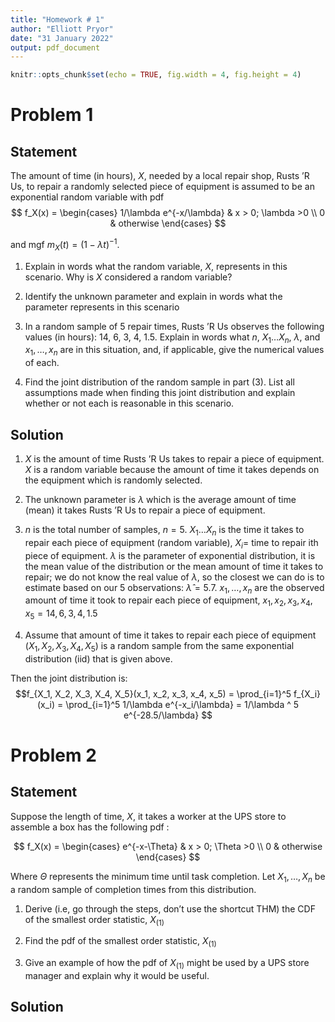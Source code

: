 ```yaml
---
title: "Homework # 1"
author: "Elliott Pryor"
date: "31 January 2022"
output: pdf_document
---
```


```r
knitr::opts_chunk$set(echo = TRUE, fig.width = 4, fig.height = 4)
```

# Problem 1
## Statement

The amount of time (in hours), $X$, needed by a local repair shop, Rusts 'R Us, to
repair a randomly selected piece of equipment is assumed to be an exponential random
variable with pdf
$$
f_X(x) = \begin{cases}
1/\lambda e^{-x/\lambda} & x > 0; \lambda >0 \\
0 & otherwise
\end{cases}
$$

and mgf $m_X(t) = (1-\lambda t)^{-1}$.

1. Explain in words what the random variable, $X$, represents in this scenario. Why is $X$ considered a random variable?

2. Identify the unknown parameter and explain in words what the parameter represents in this scenario

3. In a random sample of 5 repair times, Rusts 'R Us observes the following values (in hours): 
14, 6, 3, 4, 1.5. 
Explain in words what $n$, $X_1 \dots X_n$, $\lambda$, and $x_1, \dots, x_n$
are in this situation, and, if applicable, give the numerical values of each.

4. Find the joint distribution of the random sample in part (3). 
List all assumptions made when finding this joint distribution and explain whether or not each is reasonable in this scenario.

## Solution

1. $X$ is the amount of time Rusts 'R Us takes to repair a piece of equipment. 
$X$ is a random variable because the amount of time it takes depends on the equipment
which is randomly selected.

2. The unknown parameter is $\lambda$ which is the average amount of time (mean) it takes
Rusts 'R Us to repair a piece of equipment.

3. $n$ is the total number of samples, $n = 5$.
$X_1 \dots X_n$ is the time it takes to repair each piece of equipment (random variable),
$X_i =$ time to repair ith piece of equipment.
$\lambda$ is the parameter of exponential distribution, it is the mean value of the distribution
or the mean amount of time it takes to repair;
we do not know the real value of $\lambda$, so the closest we can do is to estimate based on our 5 observations:
$\hat{\lambda} = 5.7$.
$x_1, \dots, x_n$ are the observed amount of time it took to repair each piece of equipment,
$x_1, x_2, x_3, x_4, x_5 = 14, 6, 3, 4, 1.5$

4. Assume that amount of time it takes to repair each piece of equipment
($X_1, X_2, X_3, X_4, X_5$) is a random sample from the same exponential distribution (iid) that is given above. 

Then the joint distribution is:
$$f_{X_1, X_2, X_3, X_4, X_5}(x_1, x_2, x_3, x_4, x_5) = \prod_{i=1}^5 f_{X_i}(x_i) = \prod_{i=1}^5 1/\lambda e^{-x_i/\lambda} = 1/\lambda ^ 5 e^{-28.5/\lambda} $$




# Problem 2
## Statement

Suppose the length of time, $X$, it takes a worker at the UPS store to assemble a box
has the following pdf :

$$
f_X(x) = \begin{cases}
e^{-x-\Theta} & x > 0; \Theta >0 \\
0 & otherwise
\end{cases}
$$

Where $\Theta$ represents the minimum time until task completion. Let $X_1, \dots, X_n$ be a
random sample of completion times from this distribution.

1. Derive (i.e, go through the steps, don’t use the shortcut THM) the CDF of the smallest order statistic, $X_{(1)}$

2. Find the pdf of the smallest order statistic, $X_{(1)}$

3. Give an example of how the pdf of $X_{(1)}$ might be used by a UPS store manager and explain why it would be useful.


## Solution





